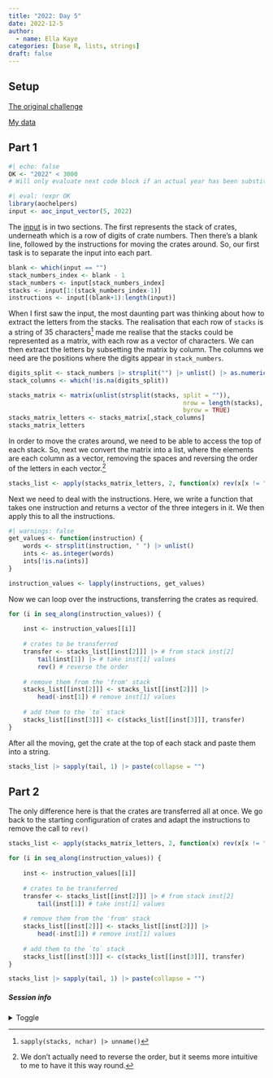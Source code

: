 ```yaml
---
title: "2022: Day 5"
date: 2022-12-5
author: 
  - name: Ella Kaye
categories: [base R, lists, strings]
draft: false
---
```


## Setup

[The original challenge](https://adventofcode.com/2022/day/5)

[My data](input){target="_blank"}

## Part 1

```r
#| echo: false
OK <- "2022" < 3000
# Will only evaluate next code block if an actual year has been substituted for the placeholder
```

```r
#| eval: !expr OK
library(aochelpers)
input <- aoc_input_vector(5, 2022)
```

The [input](input) is in two sections. The first represents the stack of crates, 
underneath which is a row of digits of crate numbers. 
Then there's a blank line, followed by the instructions for moving the crates around.
So, our first task is to separate the input into each part.

```r
blank <- which(input == "")
stack_numbers_index <- blank - 1
stack_numbers <- input[stack_numbers_index]
stacks <- input[1:(stack_numbers_index-1)]
instructions <- input[(blank+1):length(input)]
```

When I first saw the input, the most daunting part was thinking about how to extract the letters from the stacks. 
The realisation that each row of `stacks` is a string of 35 characters^[`sapply(stacks, nchar) |> unname()`] made me realise that the stacks could be represented as a matrix, with each row as a vector of characters. We can then extract the letters by subsetting the matrix by column. The columns we need are the positions where the digits appear in `stack_numbers`.

```r
digits_split <- stack_numbers |> strsplit("") |> unlist() |> as.numeric() 
stack_columns <- which(!is.na(digits_split))

stacks_matrix <- matrix(unlist(strsplit(stacks, split = "")), 
												nrow = length(stacks),
												byrow = TRUE)
stacks_matrix_letters <- stacks_matrix[,stack_columns]
stacks_matrix_letters
```
In order to move the crates around, we need to be able to access the top of each stack.
So, next we convert the matrix into a list, where the elements are each column as a vector, removing the spaces and reversing the order of the letters in each vector.^[We don't actually need to reverse the order, but it seems more intuitive to me to have it this way round.]

```r
stacks_list <- apply(stacks_matrix_letters, 2, function(x) rev(x[x != " "])) 
```

Next we need to deal with the instructions. 
Here, we write a function that takes one instruction and returns a vector of the three integers in it. We then apply this to all the instructions.

```r
#| warnings: false
get_values <- function(instruction) {
	words <- strsplit(instruction, " ") |> unlist()
	ints <- as.integer(words)
	ints[!is.na(ints)] 
}

instruction_values <- lapply(instructions, get_values)
```

Now we can loop over the instructions, transferring the crates as required.

```r
for (i in seq_along(instruction_values)) {
	
	inst <- instruction_values[[i]]
	
	# crates to be transferred
	transfer <- stacks_list[[inst[2]]] |> # from stack inst[2]
		tail(inst[1]) |> # take inst[1] values
		rev() # reverse the order
	
	# remove them from the 'from' stack
	stacks_list[[inst[2]]] <- stacks_list[[inst[2]]] |> 
		head(-inst[1]) # remove inst[1] values
	
	# add them to the `to` stack
	stacks_list[[inst[3]]] <- c(stacks_list[[inst[3]]], transfer)
}
```

After all the moving, get the crate at the top of each stack and paste them into a string.

```r
stacks_list |> sapply(tail, 1) |> paste(collapse = "")
```

## Part 2

The only difference here is that the crates are transferred all at once. We go back to the starting configuration of crates and adapt the instructions to remove the call to `rev()`

```r
stacks_list <- apply(stacks_matrix_letters, 2, function(x) rev(x[x != " "])) 

for (i in seq_along(instruction_values)) {
	
	inst <- instruction_values[[i]]
	
	# crates to be transferred
	transfer <- stacks_list[[inst[2]]] |> # from stack inst[2]
		tail(inst[1]) # take inst[1] values
	
	# remove them from the 'from' stack
	stacks_list[[inst[2]]] <- stacks_list[[inst[2]]] |> 
		head(-inst[1]) # remove inst[1] values
	
	# add them to the `to` stack
	stacks_list[[inst[3]]] <- c(stacks_list[[inst[3]]], transfer)
}

stacks_list |> sapply(tail, 1) |> paste(collapse = "")
```


##### Session info {.appendix}

<details><summary>Toggle</summary>

```r
#| echo: false
library(sessioninfo)
# save the session info as an object
pkg_session <- session_info(pkgs = "attached")

# get the quarto version
quarto_version <- system("quarto --version", intern = TRUE)

# inject the quarto info
pkg_session$platform$quarto <- paste(
  system("quarto --version", intern = TRUE), 
  "@", 
  quarto::quarto_path()
  )

# print it out
pkg_session
```

</details>





